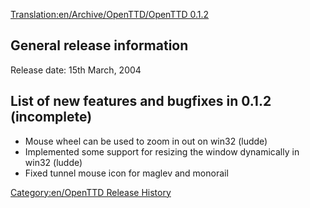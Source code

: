 [[Translation:en/Archive/OpenTTD/OpenTTD 0.1.2]]
[[Category:en/OpenTTD Release History]]

==General release information==
Release date: 15th March, 2004

==List of new features and bugfixes in 0.1.2 (incomplete)==
*Mouse wheel can be used to zoom in out on win32 (ludde)
*Implemented some support for resizing the window dynamically in win32 (ludde)
*Fixed tunnel mouse icon for maglev and monorail